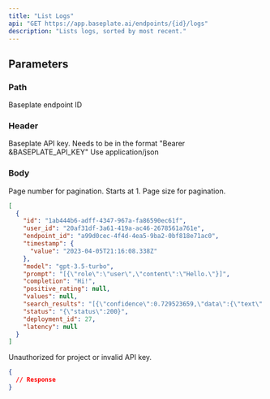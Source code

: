 ```yaml
---
title: "List Logs"
api: "GET https://app.baseplate.ai/endpoints/{id}/logs"
description: "Lists logs, sorted by most recent."
---
```


## Parameters

### Path

<ParamField path="id" type="string" required>
  Baseplate endpoint ID
</ParamField>

### Header

<ParamField header="Authorization" type="string" required>
  Baseplate API key. Needs to be in the format "Bearer &BASEPLATE_API_KEY"
</ParamField>
<ParamField header="Content-Type" type="string">
  Use application/json
</ParamField>

### Body

<ParamField body="page" type="number" default="1">
  Page number for pagination. Starts at 1.
</ParamField>

<ParamField body="page_size" type="number" default="50">
  Page size for pagination.
</ParamField>

<Tabs>
<Tab title="🟢 200: OK">

```json
[
  {
    "id": "1ab444b6-adff-4347-967a-fa86590ec61f",
    "user_id": "20af31df-3a61-419a-ac46-2678561a761e",
    "endpoint_id": "a99d0cec-4f4d-4ea5-9ba2-0bf818e71ac0",
    "timestamp": {
      "value": "2023-04-05T21:16:08.338Z"
    },
    "model": "gpt-3.5-turbo",
    "prompt": "[{\"role\":\"user\",\"content\":\"Hello.\"}]",
    "completion": "Hi!",
    "positive_rating": null,
    "values": null,
    "search_results": "[{\"confidence\":0.729523659,\"data\":{\"text\":\"embedding\"},\"embedding\":\"changed embedding\",\"image_paths\":null,\"metadata\":{\"documentId\":\"text\",\"rowId\":218963,\"url\":\"/5274962e-04c3-4a23-b3d5-1d7e1ea6a230/test.pdf\"},\"query\":\"Hello.\",\"variable\":\"context_2\"}]",
    "status": "{\"status\":200}",
    "deployment_id": 27,
    "latency": null
  }
]
```

</Tab>

<Tab title="🟠 401: Unauthorized">

Unauthorized for project or invalid API key.

```json
{
  // Response
}
```

</Tab>
</Tabs>
